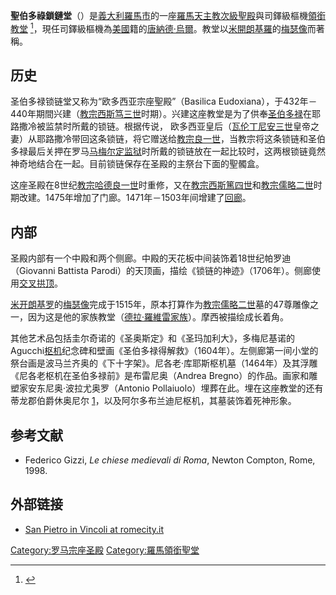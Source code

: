 {{NoteTA
|G1=Popes
}}
{{Infobox religious building
|  building_name= 圣伯多禄锁链堂<br /><small>{{lang|it|San Pietro in Vincoli al Colle Oppio}} {{it icon}}<br /> {{lang|la|S. Petri ad vincula}} {{la icon}}</small>
| image= [[File:San_Pietro_in_Vincoli,_Rome.jpg|250px]]
| caption=立面
| location= {{Flagicon|Italy}} [[意大利|意大利]][[罗马市|罗马市]]
| geo = {{coord|41|53|37.94|N|12|29|35.05|E|region:IT_type:landmark|display=inline,title}}
| religious_affiliation=[[罗马天主教|罗马天主教]]
| rite=
| province=
| district=
| consecration_year=
| status= [[宗座圣殿|次级宗座圣殿]]
| leadership= 
| website= [https://web.archive.org/web/20110721223524/http://www.vicariatusurbis.org/Ente.asp?ID=841 網站]
| architect= 
| architecture_type= [[教堂|教堂]]
| architecture_style= 
| facade_direction= 
| groundbreaking= 5世纪
| year_started=
| year_completed=
| construction_cost=
| specifications=yes
| capacity=
| length= {{convert|70|m|ft}}
| width= {{convert|40|m|ft}}
| width_nave= {{convert|16|m|ft}}
| height_max=
| materials=
}}
'''聖伯多祿鎖鏈堂'''（{{lang-it|San Pietro in Vincoli}}）是[[義大利|義大利]][[羅馬市|羅馬市]]的一座[[羅馬天主教|羅馬天主教]][[宗座聖殿|次級聖殿]]與司鐸級樞機[[領銜教堂|領銜教堂]] <ref>{{cite web|title=San Pietro in Vincoli (Cardinal Titular Church)|url=http://www.catholic-hierarchy.org/diocese/d1p08.html|publisher=Catholic-hierarchy.org|accessdate=2012-09-18|archive-date=2020-10-20|archive-url=https://web.archive.org/web/20201020041811/https://www.catholic-hierarchy.org/diocese/d1p08.html|dead-url=no}}</ref>，現任司鐸級樞機為[[美國|美國]]籍的[[唐納德·烏爾|唐納德·烏爾]]。教堂以[[米開朗基羅|米開朗基羅]]的[[摩西|梅瑟像]]而著稱。

== 历史 ==
圣伯多禄锁链堂又称为“欧多西亚宗座聖殿”（Basilica Eudoxiana），于432年－440年期間兴建（[[教宗西斯笃三世|教宗西斯笃三世]]时期）。兴建这座教堂是为了供奉[[圣伯多禄|圣伯多禄]]在耶路撒冷被监禁时所戴的锁链。根据传说， 欧多西亚皇后（[[瓦伦丁尼安三世|瓦伦丁尼安三世]]皇帝之妻）从耶路撒冷带回这条锁链，将它赠送给[[教宗良一世|教宗良一世]]，当教宗将这条锁链和圣伯多禄最后关押在罗马[[马梅尔定监狱|马梅尔定监狱]]时所戴的锁链放在一起比较时，这两根锁链竟然神奇地结合在一起。目前锁链保存在圣殿的主祭台下面的聖髑盒。

这座圣殿在8世纪[[教宗哈德良一世|教宗哈德良一世]]时重修，又在[[教宗西斯篤四世|教宗西斯篤四世]]和[[教宗儒略二世|教宗儒略二世]]时期改建。1475年增加了门廊。1471年－1503年间增建了[[回廊|回廊]]。

== 内部 ==
圣殿内部有一个中殿和两个侧廊。中殿的天花板中间装饰着18世纪帕罗迪（Giovanni Battista Parodi）的天顶画，描绘《锁链的神迹》（1706年）。侧廊使用[[交叉拱顶|交叉拱顶]]。

[[米开朗基罗|米开朗基罗]]的[[摩西|梅瑟像]]完成于1515年，原本打算作为[[教宗儒略二世|教宗儒略二世]]墓的47尊雕像之一，因为这是他的家族教堂（[[德拉·羅維雷家族|德拉·羅維雷家族]]）。摩西被描绘成长着角。

其他艺术品包括圭尔奇诺的《圣奥斯定》和《圣玛加利大》，多梅尼基诺的Agucchi[[枢机|枢机]]纪念碑和壁画《圣伯多禄得解救》（1604年）。左侧廊第一间小堂的祭台画是波马兰齐奥的《下十字架》。尼各老·库耶斯枢机墓（1464年）及其浮雕《尼各老枢机在圣伯多禄前》是布雷尼奥（Andrea Bregno）的作品。画家和雕塑家安东尼奥·波拉尤奥罗（Antonio Pollaiuolo）埋葬在此。埋在这座教堂的还有蒂龙郡伯爵休奥尼尔 [https://web.archive.org/web/20100505080507/http://www.flightoftheearls.ie/]，以及阿尔多布兰迪尼枢机，其墓装饰着死神形象。

== 参考文献 ==
{{Reflist}}
* Federico Gizzi, ''Le chiese medievali di Roma'', Newton Compton, Rome, 1998.
{{clr}}
== 外部链接 ==
* [http://www.romecity.it/Sanpietroinvincoli.htm San Pietro in Vincoli at romecity.it] {{Wayback|url=http://www.romecity.it/Sanpietroinvincoli.htm |date=20200902144024 }}

{{Commonscat|San Pietro in Vincoli (Rome)}}
{{罗马地标}}

{{罗马宗座圣殿}}
[[Category:罗马宗座圣殿|Category:罗马宗座圣殿]]
[[Category:羅馬領銜聖堂|Category:羅馬領銜聖堂]]